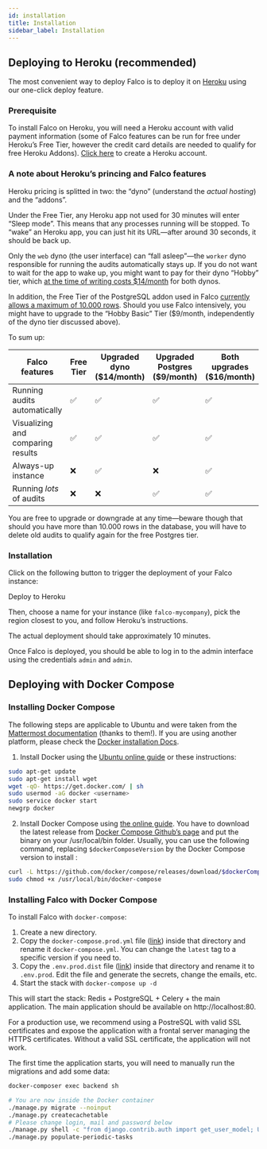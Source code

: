 ```yaml
---
id: installation
title: Installation
sidebar_label: Installation
---
```


## Deploying to Heroku (recommended)

The most convenient way to deploy Falco is to deploy it on [Heroku](https://heroku.com)
using our one-click deploy feature.

### Prerequisite

To install Falco on Heroku, you will need a Heroku account with valid payment information (some of Falco features can be run for free under Heroku’s Free Tier, however the credit card details are needed to qualify for free Heroku Addons). [Click here](https://signup.heroku.com) to create a Heroku account.

### A note about Heroku’s princing and Falco features

Heroku pricing is splitted in two: the “dyno” (understand the _actual hosting_) and the “addons”.

Under the Free Tier, any Heroku app not used for 30 minutes will enter “Sleep mode”. This means that any processes running will be stopped. To “wake” an Heroku app, you can just hit its URL—after around 30 seconds, it should be back up.

Only the `web` dyno (the user interface) can “fall asleep”—the `worker` dyno responsible for running the audits automatically stays up. If you do not want to wait for the app to wake up, you might want to pay for their dyno “Hobby” tier, which [at the time of writing costs $14/month](https://www.heroku.com/pricing) for both dynos.

In addition, the Free Tier of the PostgreSQL addon used in Falco [currently allows a maximum of 10.000 rows](https://elements.heroku.com/addons/heroku-postgresql). Should you use Falco intensively, you might have to upgrade to the “Hobby Basic” Tier ($9/month, independently of the dyno tier discussed above).

To sum up:

| Falco features | Free Tier | Upgraded dyno ($14/month) | Upgraded Postgres ($9/month) | Both upgrades ($16/month) |
|-----------------------------------|-----------|--------------------------|------------------------------|---------------------------|
| Running audits automatically | ✅ | ✅ | ✅ | ✅ |
| Visualizing and comparing results | ✅ | ✅ | ✅ | ✅ |
| Always-up instance | ❌ | ✅ | ❌ | ✅ |
| Running *lots* of audits | ❌ | ❌ | ✅ | ✅ |

You are free to upgrade or downgrade at any time—beware though that should you have more than 10.000 rows in the database, you will have to delete old audits to qualify again for the free Postgres tier.

### Installation

Click on the following button to trigger the deployment of your Falco instance:


<Link
    className="button button--primary button--lg"
    href={"getting-started/installation"}
    style={{marginBottom: '20px'}}
>
    Deploy to Heroku
</Link>

Then, choose a name for your instance (like `falco-mycompany`), pick the region closest to you, and follow Heroku’s instructions.

The actual deployment should take approximately 10 minutes.

Once Falco is deployed, you should be able to log in to the admin interface using the credentials `admin` and `admin`.

## Deploying with Docker Compose

### Installing Docker Compose

The following steps are applicable to Ubuntu and were taken from the [Mattermost documentation](https://docs.mattermost.com/install/prod-docker.html) (thanks to them!).
If you are using another platform, please check the [Docker installation Docs](https://docs.docker.com/install/#supported-platforms).

1. Install Docker using the [Ubuntu online guide](https://docs.docker.com/installation/ubuntulinux/) or these instructions:

```bash
sudo apt-get update
sudo apt-get install wget
wget -qO- https://get.docker.com/ | sh
sudo usermod -aG docker <username>
sudo service docker start
newgrp docker
```

2. Install Docker Compose using [the online guide](https://docs.docker.com/compose/install/). You have to download the latest release from [Docker Compose Github’s page](https://github.com/docker/compose/releases/) and put the binary on your /usr/local/bin folder. Usually, you can use the following command, replacing `$dockerComposeVersion` by the Docker Compose version to install :

```bash
curl -L https://github.com/docker/compose/releases/download/$dockerComposeVersion/docker-compose-`uname -s`-`uname -m` > /usr/local/bin/docker-compose
sudo chmod +x /usr/local/bin/docker-compose
```

### Installing Falco with Docker Compose

To install Falco with `docker-compose`:

1. Create a new directory.
2. Copy the `docker-compose.prod.yml` file ([link](https://github.com/theodo/falco/blob/master/docker-compose.prod.yml)) inside that directory and rename it `docker-compose.yml`. You can change the `latest` tag to a specific version if you need to.
3. Copy the `.env.prod.dist` file ([link](https://github.com/theodo/falco/blob/master/.env.prod.dist)) inside that directory and rename it to `.env.prod`. Edit the file and generate the secrets, change the emails, etc.
4. Start the stack with `docker-compose up -d`

This will start the stack: Redis + PostgreSQL + Celery + the main application. The main application should be available on http://localhost:80.

For a production use, we recommend using a PostreSQL with valid SSL certificates and expose the application with a frontal server managing the HTTPS certificates.
Without a valid SSL certificate, the application will not work.

The first time the application starts, you will need to manually run the migrations and add some data:

```sh
docker-composer exec backend sh

# You are now inside the Docker container
./manage.py migrate --noinput
./manage.py createcachetable
# Please change login, mail and password below
./manage.py shell -c "from django.contrib.auth import get_user_model; User = get_user_model(); User.objects.create_superuser('admin', 'yourmail@example.com', 'admin')"
./manage.py populate-periodic-tasks
```
